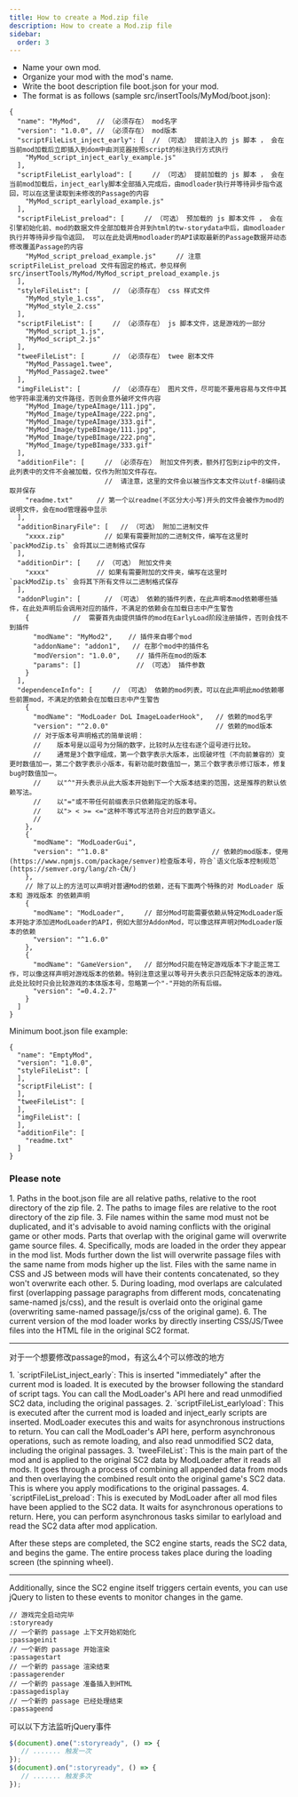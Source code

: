 ```yaml
---
title: How to create a Mod.zip file
description: How to create a Mod.zip file
sidebar:
  order: 3
---
```



- Name your own mod.
- Organize your mod with the mod's name.
- Write the boot description file boot.json for your mod.
- The format is as follows (sample src/insertTools/MyMod/boot.json):

```json5
{
  "name": "MyMod",    // （必须存在） mod名字
  "version": "1.0.0", // （必须存在） mod版本
  "scriptFileList_inject_early": [  // （可选） 提前注入的 js 脚本 ， 会在当前mod加载后立即插入到dom中由浏览器按照script的标注执行方式执行
    "MyMod_script_inject_early_example.js"
  ],
  "scriptFileList_earlyload": [     // （可选） 提前加载的 js 脚本 ， 会在当前mod加载后，inject_early脚本全部插入完成后，由modloader执行并等待异步指令返回，可以在这里读取到未修改的Passage的内容
    "MyMod_script_earlyload_example.js"
  ],
  "scriptFileList_preload": [     // （可选） 预加载的 js 脚本文件 ， 会在引擎初始化前、mod的数据文件全部加载并合并到html的tw-storydata中后，由modloader执行并等待异步指令返回， 可以在此处调用modloader的API读取最新的Passage数据并动态修改覆盖Passage的内容
    "MyMod_script_preload_example.js"     // 注意 scriptFileList_preload 文件有固定的格式，参见样例 src/insertTools/MyMod/MyMod_script_preload_example.js
  ],
  "styleFileList": [      // （必须存在） css 样式文件
    "MyMod_style_1.css",
    "MyMod_style_2.css"
  ],
  "scriptFileList": [     // （必须存在） js 脚本文件，这是游戏的一部分
    "MyMod_script_1.js",
    "MyMod_script_2.js"
  ],
  "tweeFileList": [       // （必须存在） twee 剧本文件
    "MyMod_Passage1.twee",
    "MyMod_Passage2.twee"
  ],
  "imgFileList": [        // （必须存在） 图片文件，尽可能不要用容易与文件中其他字符串混淆的文件路径，否则会意外破坏文件内容
    "MyMod_Image/typeAImage/111.jpg",
    "MyMod_Image/typeAImage/222.png",
    "MyMod_Image/typeAImage/333.gif",
    "MyMod_Image/typeBImage/111.jpg",
    "MyMod_Image/typeBImage/222.png",
    "MyMod_Image/typeBImage/333.gif"
  ],
  "additionFile": [     // （必须存在） 附加文件列表，额外打包到zip中的文件，此列表中的文件不会被加载，仅作为附加文件存在。
                        //  请注意，这里的文件会以被当作文本文件以utf-8编码读取并保存
    "readme.txt"      // 第一个以readme(不区分大小写)开头的文件会被作为mod的说明文件，会在mod管理器中显示
  ],
  "additionBinaryFile": [   // （可选） 附加二进制文件
    "xxxx.zip"          // 如果有需要附加的二进制文件，编写在这里时 `packModZip.ts` 会将其以二进制格式保存
  ],
  "additionDir": [    // （可选） 附加文件夹
    "xxxx"            // 如果有需要附加的文件夹，编写在这里时 `packModZip.ts` 会将其下所有文件以二进制格式保存
  ],
  "addonPlugin": [      // （可选） 依赖的插件列表，在此声明本mod依赖哪些插件，在此处声明后会调用对应的插件，不满足的依赖会在加载日志中产生警告
    {           //  需要首先由提供插件的mod在EarlyLoad阶段注册插件，否则会找不到插件
      "modName": "MyMod2",    // 插件来自哪个mod
      "addonName": "addon1",   // 在那个mod中的插件名
      "modVersion": "1.0.0",    // 插件所在mod的版本
      "params": []              // （可选） 插件参数
    }
  ],
  "dependenceInfo": [     // （可选） 依赖的mod列表，可以在此声明此mod依赖哪些前置mod，不满足的依赖会在加载日志中产生警告
    {
      "modName": "ModLoader DoL ImageLoaderHook",   // 依赖的mod名字
      "version": "^2.0.0"                           // 依赖的mod版本
      // 对于版本号声明格式的简单说明：
      //    版本号是以逗号为分隔的数字，比较时从左往右逐个逗号进行比较。
      //    通常是3个数字组成，第一个数字表示大版本，出现破坏性（不向前兼容的）变更时数值加一，第二个数字表示小版本，有新功能时数值加一，第三个数字表示修订版本，修复bug时数值加一。
      //    以"^"开头表示从此大版本开始到下一个大版本结束的范围，这是推荐的默认依赖写法。
      //    以"="或不带任何前缀表示只依赖指定的版本号。
      //    以"> < >= <="这种不等式写法符合对应的数学语义。
      //    
    },
    {
      "modName": "ModLoaderGui",
      "version": "^1.0.8"                          // 依赖的mod版本，使用(https://www.npmjs.com/package/semver)检查版本号，符合`语义化版本控制规范` (https://semver.org/lang/zh-CN/)
    },
    // 除了以上的方法可以声明对普通Mod的依赖，还有下面两个特殊的对 ModLoader 版本和 游戏版本 的依赖声明
    {
      "modName": "ModLoader",     // 部分Mod可能需要依赖从特定ModLoader版本开始才添加进ModLoader的API，例如大部分AddonMod，可以像这样声明对ModLoader版本的依赖
      "version": "^1.6.0"
    },
    {
      "modName": "GameVersion",   // 部分Mod只能在特定游戏版本下才能正常工作，可以像这样声明对游戏版本的依赖。特别注意这里以等号开头表示只匹配特定版本的游戏。此处比较时只会比较游戏的本体版本号，忽略第一个"-"开始的所有后缀。
      "version": "=0.4.2.7"
    }
  ]
}

```

Minimum boot.json file example:
```json5
{
  "name": "EmptyMod",
  "version": "1.0.0",
  "styleFileList": [
  ],
  "scriptFileList": [
  ],
  "tweeFileList": [
  ],
  "imgFileList": [
  ],
  "additionFile": [
    "readme.txt"
  ]
}
```

### Please note
<Steps>
1. Paths in the boot.json file are all relative paths, relative to the root directory of the zip file.
2. The paths to image files are relative to the root directory of the zip file.
3. File names within the same mod must not be duplicated, and it's advisable to avoid naming conflicts with the original game or other mods. Parts that overlap with the original game will overwrite game source files.
4. Specifically, mods are loaded in the order they appear in the mod list. Mods further down the list will overwrite passage files with the same name from mods higher up the list. Files with the same name in CSS and JS between mods will have their contents concatenated, so they won't overwrite each other.
5. During loading, mod overlaps are calculated first (overlapping passage paragraphs from different mods, concatenating same-named js/css), and the result is overlaid onto the original game (overwriting same-named passage/js/css of the original game).
6. The current version of the mod loader works by directly inserting CSS/JS/Twee files into the HTML file in the original SC2 format.
</Steps>

---

对于一个想要修改passage的mod，有这么4个可以修改的地方

<Steps>
1. `scriptFileList_inject_early`: This is inserted "immediately" after the current mod is loaded. It is executed by the browser following the standard of script tags. You can call the ModLoader's API here and read unmodified SC2 data, including the original passages.
2. `scriptFileList_earlyload`: This is executed after the current mod is loaded and inject_early scripts are inserted. ModLoader executes this and waits for asynchronous instructions to return. You can call the ModLoader's API here, perform asynchronous operations, such as remote loading, and also read unmodified SC2 data, including the original passages.
3. `tweeFileList`: This is the main part of the mod and is applied to the original SC2 data by ModLoader after it reads all mods. It goes through a process of combining all appended data from mods and then overlaying the combined result onto the original game's SC2 data. This is where you apply modifications to the original passages.
4. `scriptFileList_preload`: This is executed by ModLoader after all mod files have been applied to the SC2 data. It waits for asynchronous operations to return. Here, you can perform asynchronous tasks similar to earlyload and read the SC2 data after mod application.
</Steps>

After these steps are completed, the SC2 engine starts, reads the SC2 data, and begins the game. The entire process takes place during the loading screen (the spinning wheel).

---

Additionally, since the SC2 engine itself triggers certain events, you can use jQuery to listen to these events to monitor changes in the game.

```text
// 游戏完全启动完毕
:storyready
// 一个新的 passage 上下文开始初始化
:passageinit
// 一个新的 passage 开始渲染
:passagestart
// 一个新的 passage 渲染结束
:passagerender
// 一个新的 passage 准备插入到HTML
:passagedisplay
// 一个新的 passage 已经处理结束
:passageend
```

可以以下方法监听jQuery事件

```javascript
$(document).one(":storyready", () => {
   // ....... 触发一次
});
$(document).on(":storyready", () => {
   // ....... 触发多次
});
```